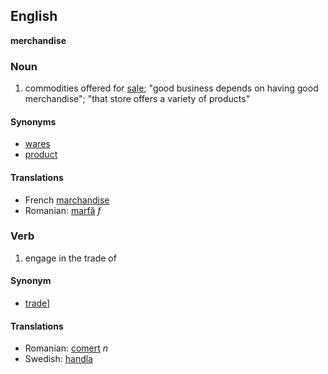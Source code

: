 ==English==
'''merchandise'''
===Noun===
# commodities offered for [[sale]]; "good business depends on having good merchandise"; "that store offers a variety of products" 

====Synonyms====
*[[wares]]
*[[product]]

====Translations====
*French [[marchandise]]
*Romanian: [[marfă]] ''f''


===Verb===
# engage in the trade of 

====Synonym====
*[[trade]]]

====Translations====
*Romanian: [[comerţ]] ''n''
*Swedish: [[handla]]